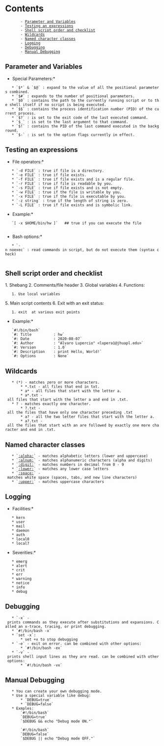 = Contents =
        - [[#Parameter and Variables|Parameter and Variables]]
        - [[#Testing an expressions|Testing an expressions]]
        - [[#Shell script order and checklist|Shell script order and checklist]]
        - [[#Wildcards|Wildcards]]
        - [[#Named character classes|Named character classes]]
        - [[#Logging|Logging]]
        - [[#Debugging|Debugging]]
        - [[#Manual Debugging|Manual Debugging]]

== Parameter and Variables ==

*Special Parameters:*
    * `$*` & `$@` : expand to the value of all the positional parameters combined.
    * `$#` : expands to the number of positional parameters.
    * `$0` : contains the path to the currently running script or to the shell itself if no script is being executed.
    * `$$` : contains the process identification number (PID) of the current process.
    * `$?` : is set to the exit code of the last executed command.
    * `$_` : is set to the last argument to that command.
    * `$!` : contains the PID of the last command executed in the background.
    * `$-` : is set to the option flags currently in effect.

== Testing an expressions ==

*File operators:*
    * `-d FILE` : true if file is a directory.
    * `-e FILE` : true if file exists.
    * `-f FILE` : true if file exists and is a regular file.
    * `-r FILE` : true if file is readable by you.
    * `-s FILE` : true if file exists and is not empty.
    * `-w FILE` : true if the file is writable by you.
    * `-x FILE` : true if the file is executable by you.
    * `-z string` : true if the length of string is zero.
    * `-L FILE` : true if file exists and is symbolic link.
*Example:*
    `[ -x $HOME/bin/hw ]`   ## true if you can execute the file
    
*Bash options:*
    * `-n noexec` : read commands in script, but do not execute them (syntax check)
    
== Shell script order and checklist ==

1. Shebang
2. Comments/file header
3. Global variables
4. Functions:
    1. Use local variables
5. Main script contents
6. Exit with an exit status:
    1. exit <STATUS> at various exit points

*Example:*
    `#!/bin/bash`
    `#: Title          : hw`
    `#: Date           : 2020-08-07`
    `#: Author         : "Alvaro Lupercio" <lupera1@jhuapl.edu>`
    `#: Version        : 1.0`
    `#: Description    : print Hello, World!`
    `#: Options        : None`

== Wildcards ==
    
    * (*) - matches zero or more characters.
        * *.txt - all files that end in txt.
        * a* - all files that start with the letter a.
        * a*.txt - all files that start with the letter a and end in .txt.
    * ? - matches exactly one character.
        * ?.txt - all the files that have only one character preceding .txt
        * a? - all the two letter files that start with the letter a.
        * a?.txt - all the files that start with an are followed by exactly one more character and end in .txt.

== Named character classes ==
    
    * `[[:alpha:]]` - matches alphabetic letters (lower and uppercase)
    * `[[:alnum:]]` - matches alphanumeric characters (alpha and digits)
    * `[[:digit:]]` - matches numbers in decimal from 0 - 9
    * `[[:lower:]]` - matches any lower case letters
    * `[[:space:]]` - matches white space (spaces, tabs, and new line characters)
    * `[[:upper:]]` - matches uppercase characters

== Logging ==

*Facilities:*
    * kern
    * user
    * mail
    * daemon
    * auth
    * local0
    * local7

*Severities:*
    * emerg
    * alert
    * crit
    * err
    * warning
    * notice
    * info
    * debug

== Debugging == 

    * `-x` - prints commands as they execute after substitutions and expansions. Called an x-trace, tracing, or print debugging.
    * `#!/bin/bash -x`
    * `set -x`:
        * set +x to stop debugging
    * `-e` - exit on error. can be combined with other options:
        * `#!/bin/bash -ex`
    * `-v` - prints shell input lines as they are read. can be combined with other options:
        * `#!/bin/bash -vx`

== Manual Debugging ==

    * You can create your own debugging mode.
    * Use a special variable like debug:
        * `DEBUG=true`
        * `DEBUG=false`
    * Exmples:
        `#!/bin/bash`
        `DEBUG=true`
        `$DEBUG && echo "Debug mode ON."`
        
        `#!/bin/bash`
        `DEBUG=false`
        `$DEBUG || echo "Debug mode OFF."`
